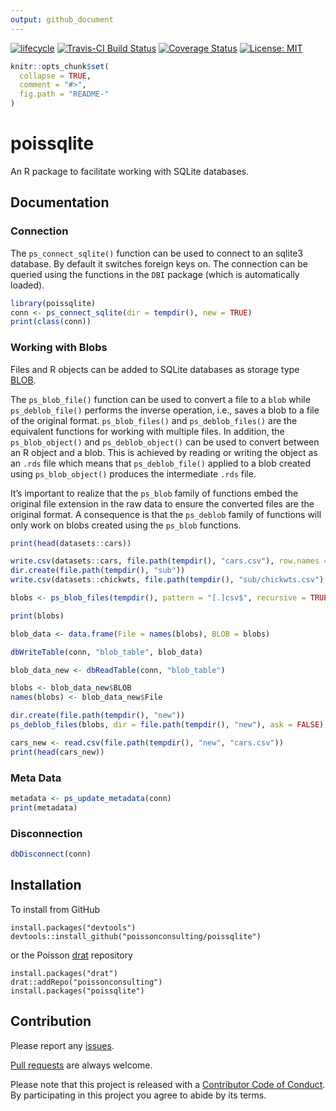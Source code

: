 ```yaml
---
output: github_document
---
```


<!-- README.md is generated from README.Rmd. Please edit that file -->

[![lifecycle](https://img.shields.io/badge/lifecycle-experimental-orange.svg)](https://www.tidyverse.org/lifecycle/#experimental)
[![Travis-CI Build Status](https://travis-ci.org/poissonconsulting/poissqlite.svg?branch=master)](https://travis-ci.org/poissonconsulting/poissqlite)
[![Coverage Status](https://img.shields.io/codecov/c/github/poissonconsulting/poissqlite/master.svg)](https://codecov.io/github/poissonconsulting/poissqlite?branch=master)
[![License: MIT](https://img.shields.io/badge/License-MIT-blue.svg)](https://opensource.org/licenses/MIT)

```r
knitr::opts_chunk$set(
  collapse = TRUE,
  comment = "#>",
  fig.path = "README-"
)
```

# poissqlite

An R package to facilitate working with SQLite databases.

## Documentation

### Connection

The `ps_connect_sqlite()` function can be used to connect to an sqlite3 database.
By default it switches foreign keys on.
The connection can be queried using the functions in the `DBI` package (which is automatically loaded).

```r
library(poissqlite)
conn <- ps_connect_sqlite(dir = tempdir(), new = TRUE)
print(class(conn))
```

### Working with Blobs

Files and R objects can be added to SQLite databases as storage type [BLOB](https://sqlite.org/datatype3.html).

The `ps_blob_file()` function can be used to convert a file to a `blob` while `ps_deblob_file()` performs the inverse operation, i.e., saves a blob to a file of the original format. `ps_blob_files()` and  `ps_deblob_files()` are the equivalent functions for working with multiple files.
In addition, the `ps_blob_object()` and `ps_deblob_object()` can be used to convert between an R object and a blob. This is achieved by reading or writing the object as an `.rds` file which means that `ps_deblob_file()` applied to a blob created using `ps_blob_object()` produces the intermediate `.rds` file.

It's important to realize that the `ps_blob` family of functions embed the original file extension in the raw data to ensure the converted files are the original format. A consequence is that the `ps_deblob` family of functions will only work on blobs created using the `ps_blob` functions.

```r
print(head(datasets::cars))

write.csv(datasets::cars, file.path(tempdir(), "cars.csv"), row.names = FALSE)
dir.create(file.path(tempdir(), "sub"))
write.csv(datasets::chickwts, file.path(tempdir(), "sub/chickwts.csv"), row.names = FALSE)

blobs <- ps_blob_files(tempdir(), pattern = "[.]csv$", recursive = TRUE)

print(blobs)

blob_data <- data.frame(File = names(blobs), BLOB = blobs)

dbWriteTable(conn, "blob_table", blob_data)

blob_data_new <- dbReadTable(conn, "blob_table")

blobs <- blob_data_new$BLOB
names(blobs) <- blob_data_new$File 

dir.create(file.path(tempdir(), "new"))
ps_deblob_files(blobs, dir = file.path(tempdir(), "new"), ask = FALSE)

cars_new <- read.csv(file.path(tempdir(), "new", "cars.csv")) 
print(head(cars_new))
```

### Meta Data
```r
metadata <- ps_update_metadata(conn)
print(metadata)
```

### Disconnection

```r
dbDisconnect(conn)
```

## Installation

To install from GitHub
```
install.packages("devtools")
devtools::install_github("poissonconsulting/poissqlite")
```

or the Poisson [drat](https://github.com/poissonconsulting/drat) repository

```
install.packages("drat")
drat::addRepo("poissonconsulting")
install.packages("poissqlite")
```

## Contribution

Please report any [issues](https://github.com/poissonconsulting/poissqlite/issues).

[Pull requests](https://github.com/poissonconsulting/poissqlite/pulls) are always welcome.

Please note that this project is released with a [Contributor Code of Conduct](https://github.com/poissonconsulting/poissqlite/blob/master/CONDUCT.md). 
By participating in this project you agree to abide by its terms.
